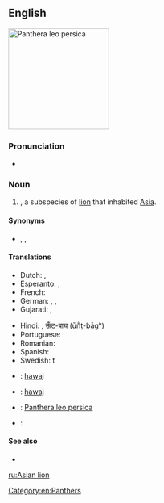 ==English==
[[Image:Asian lion 3.jpg|thumb|200px|''Panthera leo persica'']]
{{wikipedia|Asiatic lion}}
{{wikispecies|Panthera leo persica}}

===Pronunciation===
* {{IPA|/ˈeɪʒən ˈlaɪən/|lang=en}}

===Noun===
{{en-noun|head=[[Asian]] [[lion]]}}

# {{taxlink|Panthera leo persica|subspecies|noshow=1}}, a subspecies of [[lion]] that inhabited [[Asia]].

====Synonyms====
* {{vern|Asiatic lion}}, {{vern|Indian lion}}, {{taxlink|Felis leo persicus|subspecies|noshow=1}}

====Translations====
{{trans-top|species of lion that inhabited Asia}}
* Dutch: {{t|nl|Perzische leeuw|m}}, {{t|nl|Aziatische leeuw|m}}
* Esperanto: {{t|eo|persa leono}}, {{t|eo|azia leono}}
* French: {{t|fr|lion d'Asie|m}}
* German: {{t|de|persischer Löwe|m}}, {{t|de|asiatischer Löwe|m}}, {{t|de|indischer Löwe|m}}
* Gujarati: {{t|gu|sinh}}, {{t|gu|sawaj}}
{{trans-mid}}
* Hindi: {{t|hi|शेर|tr=šer}}, [[ऊँट-बाघ]] (ūn̐ṭ-bāgʰ) <!-- (literally: camel tiger) -->
* Portuguese: {{t|pt|leão asiático|m}}
* Romanian: {{t|ro|leu asiatic|m}}
* Spanish: {{t|es|león de Asia|m}}
* Swedish: {{t+|sv|asiatisk}}t {{t+|sv|lejon|n}}
{{trans-bottom}}

{{checktrans-top}}
* {{ttbc|gu}}: [[hawaj]]
* {{ttbc|kfr}}: [[hawaj]]
{{trans-mid}}
* {{ttbc|la}}: [[Panthera leo persica]]
* {{ttbc|fa}}: {{t+|fa|شیر|tr=shir}}
{{trans-bottom}}

====See also====
* {{pedia|Lion}}

[[Category:en:Panthers]]

[[ru:Asian lion]]
